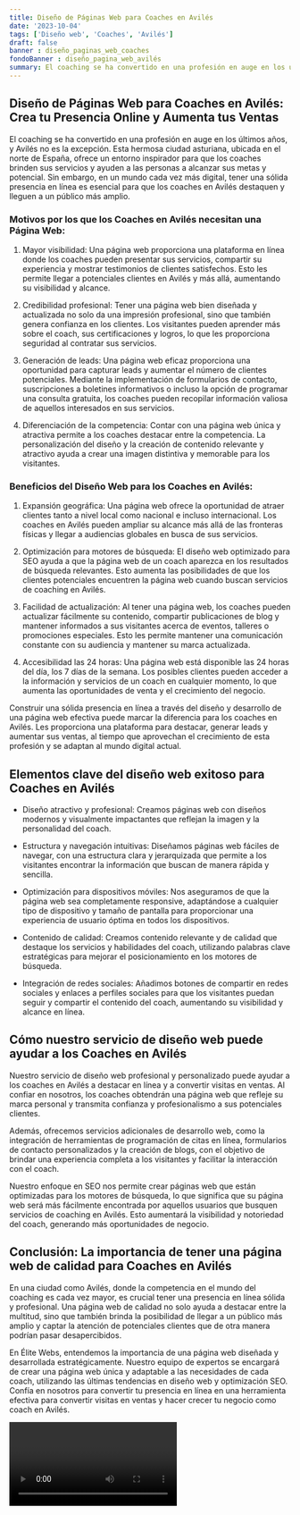 ```yaml
---
title: Diseño de Páginas Web para Coaches en Avilés
date: '2023-10-04'
tags: ['Diseño web', 'Coaches', 'Avilés']
draft: false
banner : diseño_paginas_web_coaches
fondoBanner : diseño_pagina_web_avilés
summary: El coaching se ha convertido en una profesión en auge en los últimos años, y Avilés no es la excepción. Esta hermosa ciudad asturiana, ubicada en el norte de España, ofrece un entorno inspirador para que los coaches brinden sus servicios y ayuden a las personas a alcanzar sus metas y potencial. Sin embargo, en un mundo cada vez más digital, tener una sólida presencia en línea es esencial para que los coaches en Avilés destaquen y lleguen a un público más amplio.
---
```


## Diseño de Páginas Web para Coaches en Avilés: Crea tu Presencia Online y Aumenta tus Ventas

El coaching se ha convertido en una profesión en auge en los últimos años, y Avilés no es la excepción. Esta hermosa ciudad asturiana, ubicada en el norte de España, ofrece un entorno inspirador para que los coaches brinden sus servicios y ayuden a las personas a alcanzar sus metas y potencial. Sin embargo, en un mundo cada vez más digital, tener una sólida presencia en línea es esencial para que los coaches en Avilés destaquen y lleguen a un público más amplio.

### Motivos por los que los Coaches en Avilés necesitan una Página Web:

1. Mayor visibilidad: Una página web proporciona una plataforma en línea donde los coaches pueden presentar sus servicios, compartir su experiencia y mostrar testimonios de clientes satisfechos. Esto les permite llegar a potenciales clientes en Avilés y más allá, aumentando su visibilidad y alcance.

2. Credibilidad profesional: Tener una página web bien diseñada y actualizada no solo da una impresión profesional, sino que también genera confianza en los clientes. Los visitantes pueden aprender más sobre el coach, sus certificaciones y logros, lo que les proporciona seguridad al contratar sus servicios.

3. Generación de leads: Una página web eficaz proporciona una oportunidad para capturar leads y aumentar el número de clientes potenciales. Mediante la implementación de formularios de contacto, suscripciones a boletines informativos o incluso la opción de programar una consulta gratuita, los coaches pueden recopilar información valiosa de aquellos interesados en sus servicios.

4. Diferenciación de la competencia: Contar con una página web única y atractiva permite a los coaches destacar entre la competencia. La personalización del diseño y la creación de contenido relevante y atractivo ayuda a crear una imagen distintiva y memorable para los visitantes.

### Beneficios del Diseño Web para los Coaches en Avilés:

1. Expansión geográfica: Una página web ofrece la oportunidad de atraer clientes tanto a nivel local como nacional e incluso internacional. Los coaches en Avilés pueden ampliar su alcance más allá de las fronteras físicas y llegar a audiencias globales en busca de sus servicios.

2. Optimización para motores de búsqueda: El diseño web optimizado para SEO ayuda a que la página web de un coach aparezca en los resultados de búsqueda relevantes. Esto aumenta las posibilidades de que los clientes potenciales encuentren la página web cuando buscan servicios de coaching en Avilés.

3. Facilidad de actualización: Al tener una página web, los coaches pueden actualizar fácilmente su contenido, compartir publicaciones de blog y mantener informados a sus visitantes acerca de eventos, talleres o promociones especiales. Esto les permite mantener una comunicación constante con su audiencia y mantener su marca actualizada.

4. Accesibilidad las 24 horas: Una página web está disponible las 24 horas del día, los 7 días de la semana. Los posibles clientes pueden acceder a la información y servicios de un coach en cualquier momento, lo que aumenta las oportunidades de venta y el crecimiento del negocio.

Construir una sólida presencia en línea a través del diseño y desarrollo de una página web efectiva puede marcar la diferencia para los coaches en Avilés. Les proporciona una plataforma para destacar, generar leads y aumentar sus ventas, al tiempo que aprovechan el crecimiento de esta profesión y se adaptan al mundo digital actual.

<GifSeo />

<Cta />

## Elementos clave del diseño web exitoso para Coaches en Avilés

- Diseño atractivo y profesional: Creamos páginas web con diseños modernos y visualmente impactantes que reflejan la imagen y la personalidad del coach.

- Estructura y navegación intuitivas: Diseñamos páginas web fáciles de navegar, con una estructura clara y jerarquizada que permite a los visitantes encontrar la información que buscan de manera rápida y sencilla.

- Optimización para dispositivos móviles: Nos aseguramos de que la página web sea completamente responsive, adaptándose a cualquier tipo de dispositivo y tamaño de pantalla para proporcionar una experiencia de usuario óptima en todos los dispositivos.

- Contenido de calidad: Creamos contenido relevante y de calidad que destaque los servicios y habilidades del coach, utilizando palabras clave estratégicas para mejorar el posicionamiento en los motores de búsqueda.

- Integración de redes sociales: Añadimos botones de compartir en redes sociales y enlaces a perfiles sociales para que los visitantes puedan seguir y compartir el contenido del coach, aumentando su visibilidad y alcance en línea.

## Cómo nuestro servicio de diseño web puede ayudar a los Coaches en Avilés

Nuestro servicio de diseño web profesional y personalizado puede ayudar a los coaches en Avilés a destacar en línea y a convertir visitas en ventas. Al confiar en nosotros, los coaches obtendrán una página web que refleje su marca personal y transmita confianza y profesionalismo a sus potenciales clientes.

Además, ofrecemos servicios adicionales de desarrollo web, como la integración de herramientas de programación de citas en línea, formularios de contacto personalizados y la creación de blogs, con el objetivo de brindar una experiencia completa a los visitantes y facilitar la interacción con el coach.

Nuestro enfoque en SEO nos permite crear páginas web que están optimizadas para los motores de búsqueda, lo que significa que su página web será más fácilmente encontrada por aquellos usuarios que busquen servicios de coaching en Avilés. Esto aumentará la visibilidad y notoriedad del coach, generando más oportunidades de negocio.

## Conclusión: La importancia de tener una página web de calidad para Coaches en Avilés

En una ciudad como Avilés, donde la competencia en el mundo del coaching es cada vez mayor, es crucial tener una presencia en línea sólida y profesional. Una página web de calidad no solo ayuda a destacar entre la multitud, sino que también brinda la posibilidad de llegar a un público más amplio y captar la atención de potenciales clientes que de otra manera podrían pasar desapercibidos.

En Élite Webs, entendemos la importancia de una página web diseñada y desarrollada estratégicamente. Nuestro equipo de expertos se encargará de crear una página web única y adaptable a las necesidades de cada coach, utilizando las últimas tendencias en diseño web y optimización SEO. Confía en nosotros para convertir tu presencia en línea en una herramienta efectiva para convertir visitas en ventas y hacer crecer tu negocio como coach en Avilés.

<Video />

<CtaBot job='Coaches' city='Avilés'/>

<Gmaps query='Avilés+españa+maps' />